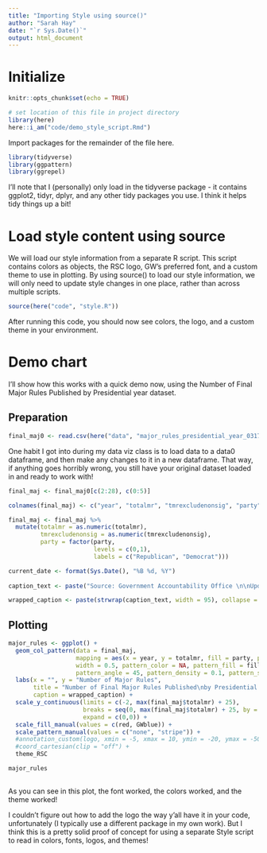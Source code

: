 ```yaml
---
title: "Importing Style using source()"
author: "Sarah Hay"
date: "`r Sys.Date()`"
output: html_document
---
```


# Initialize 

```r
knitr::opts_chunk$set(echo = TRUE)

# set location of this file in project directory
library(here)
here::i_am("code/demo_style_script.Rmd")

```

Import packages for the remainder of the file here. 
```r

library(tidyverse)
library(ggpattern)
library(ggrepel)

```
I'll note that I (personally) only load in the tidyverse package - it contains ggplot2, tidyr, dplyr, and any other tidy packages you use. I think it helps tidy things up a bit!

# Load style content using source

We will load our style information from a separate R script. This script contains colors as objects, the RSC logo, GW's preferred font, and a custom theme to use in plotting. By using source() to load our style information, we will only need to update style changes in one place, rather than across multiple scripts. 

```r

source(here("code", "style.R"))

```

After running this code, you should now see colors, the logo, and a custom theme in your environment.

# Demo chart
I'll show how this works with a quick demo now, using the Number of Final Major Rules Published by Presidential year dataset. 

## Preparation
```r
final_maj0 <- read.csv(here("data", "major_rules_presidential_year_03172023.csv"))

```
One habit I got into during my data viz class is to load data to a data0 dataframe, and then make any changes to it in a new dataframe. That way, if anything goes horribly wrong, you still have your original dataset loaded in and ready to work with!

```r
final_maj <- final_maj0[c(2:28), c(0:5)]

colnames(final_maj) <- c("year", "totalmr", "tmrexcludenonsig", "party", "fay")

final_maj <- final_maj %>% 
  mutate(totalmr = as.numeric(totalmr), 
         tmrexcludenonsig = as.numeric(tmrexcludenonsig),
         party = factor(party, 
                        levels = c(0,1), 
                        labels = c("Republican", "Democrat")))

```
```r
current_date <- format(Sys.Date(), "%B %d, %Y")
  
caption_text <- paste("Source: Government Accountability Office \n\nUpdated:", current_date)

wrapped_caption <- paste(strwrap(caption_text, width = 95), collapse = "\n")
```

## Plotting
```r
major_rules <- ggplot() +
  geom_col_pattern(data = final_maj, 
                   mapping = aes(x = year, y = totalmr, fill = party, pattern = party),
                   width = 0.5, pattern_color = NA, pattern_fill = fill,
                   pattern_angle = 45, pattern_density = 0.1, pattern_spacing = 0.03) +
  labs(x = "", y = "Number of Major Rules", 
       title = "Number of Final Major Rules Published\nby Presidential Year", 
       caption = wrapped_caption) +
  scale_y_continuous(limits = c(-2, max(final_maj$totalmr) + 25),
                     breaks = seq(0, max(final_maj$totalmr) + 25, by = 25), 
                     expand = c(0,0)) +
  scale_fill_manual(values = c(red, GWblue)) +
  scale_pattern_manual(values = c("none", "stripe")) + 
  #annotation_custom(logo, xmin = -5, xmax = 10, ymin = -20, ymax = -50) +
  #coord_cartesian(clip = "off") +
  theme_RSC

major_rules
  
``` 
As you can see in this plot, the font worked, the colors worked, and the theme worked!

I couldn't figure out how to add the logo the way y'all have it in your code, unfortunately (I typically use a different package in my own work). But I think this is a pretty solid proof of concept for using a separate Style script to read in colors, fonts, logos, and themes!
